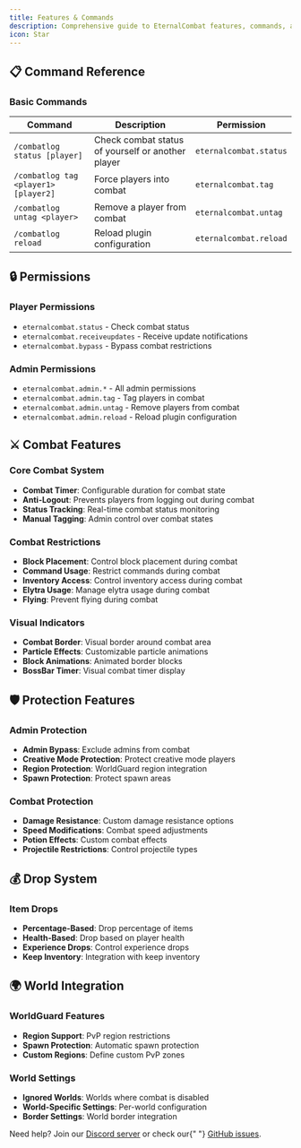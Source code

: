 ```yaml
---
title: Features & Commands
description: Comprehensive guide to EternalCombat features, commands, and permissions
icon: Star
---
```



## 📋 Command Reference

### Basic Commands

| Command                              | Description                                       | Permission             |
| ------------------------------------ | ------------------------------------------------- | ---------------------- |
| `/combatlog status [player]`         | Check combat status of yourself or another player | `eternalcombat.status` |
| `/combatlog tag <player1> [player2]` | Force players into combat                         | `eternalcombat.tag`    |
| `/combatlog untag <player>`          | Remove a player from combat                       | `eternalcombat.untag`  |
| `/combatlog reload`                  | Reload plugin configuration                       | `eternalcombat.reload` |

## 🔒 Permissions

### Player Permissions

- `eternalcombat.status` - Check combat status
- `eternalcombat.receiveupdates` - Receive update notifications
- `eternalcombat.bypass` - Bypass combat restrictions

### Admin Permissions

- `eternalcombat.admin.*` - All admin permissions
- `eternalcombat.admin.tag` - Tag players in combat
- `eternalcombat.admin.untag` - Remove players from combat
- `eternalcombat.admin.reload` - Reload plugin configuration

## ⚔️ Combat Features

### Core Combat System

- **Combat Timer**: Configurable duration for combat state
- **Anti-Logout**: Prevents players from logging out during combat
- **Status Tracking**: Real-time combat status monitoring
- **Manual Tagging**: Admin control over combat states

### Combat Restrictions

- **Block Placement**: Control block placement during combat
- **Command Usage**: Restrict commands during combat
- **Inventory Access**: Control inventory access during combat
- **Elytra Usage**: Manage elytra usage during combat
- **Flying**: Prevent flying during combat

### Visual Indicators

- **Combat Border**: Visual border around combat area
- **Particle Effects**: Customizable particle animations
- **Block Animations**: Animated border blocks
- **BossBar Timer**: Visual combat timer display

## 🛡️ Protection Features

### Admin Protection

- **Admin Bypass**: Exclude admins from combat
- **Creative Mode Protection**: Protect creative mode players
- **Region Protection**: WorldGuard region integration
- **Spawn Protection**: Protect spawn areas

### Combat Protection

- **Damage Resistance**: Custom damage resistance options
- **Speed Modifications**: Combat speed adjustments
- **Potion Effects**: Custom combat effects
- **Projectile Restrictions**: Control projectile types

## 💰 Drop System

### Item Drops

- **Percentage-Based**: Drop percentage of items
- **Health-Based**: Drop based on player health
- **Experience Drops**: Control experience drops
- **Keep Inventory**: Integration with keep inventory

## 🌍 World Integration

### WorldGuard Features

- **Region Support**: PvP region restrictions
- **Spawn Protection**: Automatic spawn protection
- **Custom Regions**: Define custom PvP zones

### World Settings

- **Ignored Worlds**: Worlds where combat is disabled
- **World-Specific Settings**: Per-world configuration
- **Border Settings**: World border integration

<AlertBox type="info">
  Need help? Join our <a href="https://discord.gg/FQ7jmGBd6c">Discord server</a> or check our{" "}
  <a href="https://github.com/EternalCodeTeam/EternalCombat/issues">GitHub issues</a>.
</AlertBox>
